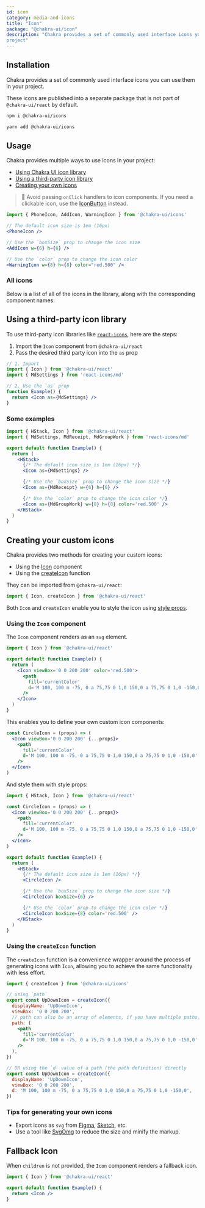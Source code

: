 ```yaml
---
id: icon
category: media-and-icons
title: "Icon"
package: "@chakra-ui/icon"
description: "Chakra provides a set of commonly used interface icons you can use in your
project"
---
```


## Installation

Chakra provides a set of commonly used interface icons you can use them in your
project.

These icons are published into a separate package that is not part of
`@chakra-ui/react` by default.

```bash
npm i @chakra-ui/icons
```

```bash
yarn add @chakra-ui/icons
```

## Usage

Chakra provides multiple ways to use icons in your project:

- [Using Chakra UI icon library](#using-chakra-ui-icons)
- [Using a third-party icon library](#using-a-third-party-icon-library)
- [Creating your own icons](#creating-your-custom-icons)

> 🚨 Avoid passing `onClick` handlers to icon components. If you need a
> clickable icon, use the [IconButton](/docs/components/form/icon-button)
> instead.

```jsx live=false
import { PhoneIcon, AddIcon, WarningIcon } from '@chakra-ui/icons'

// The default icon size is 1em (16px)
<PhoneIcon />

// Use the `boxSize` prop to change the icon size
<AddIcon w={6} h={6} />

// Use the `color` prop to change the icon color
<WarningIcon w={8} h={8} color="red.500" />
```

### All icons

Below is a list of all of the icons in the library, along with the corresponding
component names:

<Box mt={5}>
  <IconsList />
</Box>

## Using a third-party icon library

To use third-party icon libraries like
[`react-icons`](https://react-icons.github.io/react-icons/), here are the steps:

1. Import the `Icon` component from `@chakra-ui/react`
2. Pass the desired third party icon into the `as` prop

```jsx live=false
// 1. Import
import { Icon } from '@chakra-ui/react'
import { MdSettings } from 'react-icons/md'

// 2. Use the `as` prop
function Example() {
  return <Icon as={MdSettings} />
}
```

### Some examples

```jsx
import { HStack, Icon } from '@chakra-ui/react'
import { MdSettings, MdReceipt, MdGroupWork } from 'react-icons/md'

export default function Example() {
  return (
    <HStack>
      {/* The default icon size is 1em (16px) */}
      <Icon as={MdSettings} />

      {/* Use the `boxSize` prop to change the icon size */}
      <Icon as={MdReceipt} w={6} h={6} />

      {/* Use the `color` prop to change the icon color */}
      <Icon as={MdGroupWork} w={8} h={8} color='red.500' />
    </HStack>
  )
}
```

## Creating your custom icons

Chakra provides two methods for creating your custom icons:

- Using the [Icon](#using-the-icon-component) component
- Using the [createIcon](#using-the-createicon-function) function

They can be imported from `@chakra-ui/react`:

```jsx live=false
import { Icon, createIcon } from '@chakra-ui/react'
```

Both `Icon` and `createIcon` enable you to style the icon using
[style props](/docs/styled-system/style-props).

### Using the `Icon` component

The `Icon` component renders as an `svg` element.

```jsx
import { Icon } from '@chakra-ui/react'

export default function Example() {
  return (
    <Icon viewBox='0 0 200 200' color='red.500'>
      <path
        fill='currentColor'
        d='M 100, 100 m -75, 0 a 75,75 0 1,0 150,0 a 75,75 0 1,0 -150,0'
      />
    </Icon>
  )
}
```

This enables you to define your own custom icon components:

```jsx live=false
const CircleIcon = (props) => (
  <Icon viewBox='0 0 200 200' {...props}>
    <path
      fill='currentColor'
      d='M 100, 100 m -75, 0 a 75,75 0 1,0 150,0 a 75,75 0 1,0 -150,0'
    />
  </Icon>
)
```

And style them with style props:

```jsx
import { HStack, Icon } from '@chakra-ui/react'

const CircleIcon = (props) => (
  <Icon viewBox='0 0 200 200' {...props}>
    <path
      fill='currentColor'
      d='M 100, 100 m -75, 0 a 75,75 0 1,0 150,0 a 75,75 0 1,0 -150,0'
    />
  </Icon>
)

export default function Example() {
  return (
    <HStack>
      {/* The default icon size is 1em (16px) */}
      <CircleIcon />

      {/* Use the `boxSize` prop to change the icon size */}
      <CircleIcon boxSize={6} />

      {/* Use the `color` prop to change the icon color */}
      <CircleIcon boxSize={8} color='red.500' />
    </HStack>
  )
}
```

### Using the `createIcon` function

The `createIcon` function is a convenience wrapper around the process of
generating icons with `Icon`, allowing you to achieve the same functionality
with less effort.

```jsx live=false
import { createIcon } from '@chakra-ui/icons'

// using `path`
export const UpDownIcon = createIcon({
  displayName: 'UpDownIcon',
  viewBox: '0 0 200 200',
  // path can also be an array of elements, if you have multiple paths, lines, shapes, etc.
  path: (
    <path
      fill='currentColor'
      d='M 100, 100 m -75, 0 a 75,75 0 1,0 150,0 a 75,75 0 1,0 -150,0'
    />
  ),
})

// OR using the `d` value of a path (the path definition) directly
export const UpDownIcon = createIcon({
  displayName: 'UpDownIcon',
  viewBox: '0 0 200 200',
  d: 'M 100, 100 m -75, 0 a 75,75 0 1,0 150,0 a 75,75 0 1,0 -150,0',
})
```

### Tips for generating your own icons

- Export icons as `svg` from [Figma](https://www.figma.com/),
  [Sketch](https://www.sketch.com/), etc.
- Use a tool like [SvgOmg](https://jakearchibald.github.io/svgomg/) to reduce
  the size and minify the markup.

## Fallback Icon

When `children` is not provided, the `Icon` component renders a fallback icon.

```jsx
import { Icon } from '@chakra-ui/react'

export default function Example() {
  return <Icon />
}
```
